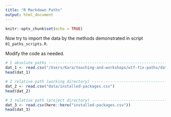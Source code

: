 ```yaml
---
title: "R Markdown Paths"
output: html_document
---
```


```r
knitr::opts_chunk$set(echo = TRUE)
```


Now try to import the data by the methods demonstrated in script `01_paths_scripts.R`.

Modify the code as needed. 

```r
# 1 absolute paths -------------------------------------------------------------
dat_1 <- read.csv("/Users/Kara/teaching-and-workshops/wtf-fix-paths/data/installed-packages.csv")
head(dat_1)
```

```r
# 2 relative path (working directory) ------------------------------------------
dat_2 <- read.csv("data/installed-packages.csv")
head(dat_2)
```


```r
# 3 relative path (project directory) ------------------------------------------
dat_3 <- read.csv(here::here("installed-packages.csv"))
head(dat_3)
```

